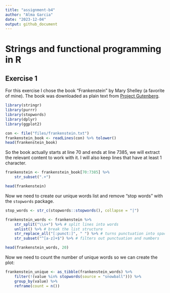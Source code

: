 ```yaml
---
title: "assignment-b4"
author: "Alma Garcia"
date: "2023-12-04"
output: github_document
---
```


# Strings and functional programming in R

## Exercise 1

For this exercise I chose the book "Frankenstein" by Mary Shelley (a favorite of mine). The book was downloaded as plain text from [Project Gutenberg](https://www.gutenberg.org/ebooks/84). 

```r
library(stringr)
library(purrr)
library(stopwords)
library(dplyr)
library(ggplot2)
```

```r
con <- file("files/frankenstein.txt")
frankenstein_book <- readLines(con) %>% tolower()
head(frankenstein_book)
```

So the book actually starts at line 70 and ends at line 7385, we will extract the relevant content to work with it. I will also keep lines that have at least 1 character. 

```r
frankenstein <- frankenstein_book[70:7385] %>%
	str_subset(".+")

head(frankenstein)
```
Now we need to create our unique words list and remove "stop words" with the `stopwords` package. 

```r
stop_words <- str_c(stopwords::stopwords(), collapse = "|")
```

```r
frankenstein_words <- frankenstein %>% 
	str_split("\\s+") %>% # split lines into words
	unlist() %>% # break the list structure
	str_replace_all("[:punct:]", " ") %>% # turns punctuation into spaces (some words have em dashes between)
	str_subset("^[a-z]+$") %>% # filters out punctuation and numbers
```

```r
head(frankenstein_words, 20)
```
Now we need to count the number of unique words so we can create the plot:

```r
frankenstein_unique <- as_tibble(frankenstein_words) %>%
	filter(!(value %in% stopwords(source = "snowball"))) %>%
	group_by(value) %>%
	reframe(count = n())
```

